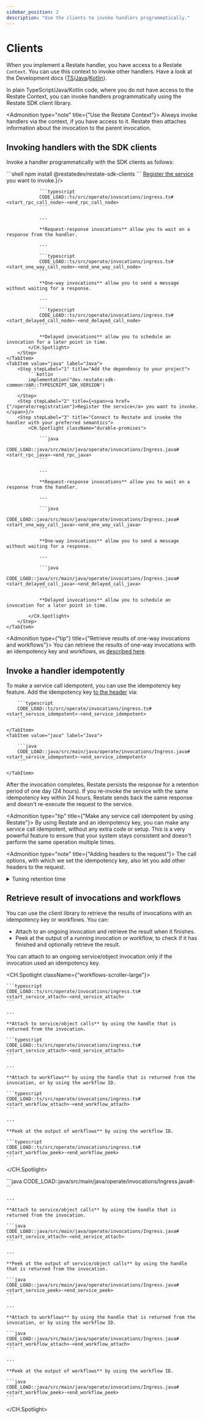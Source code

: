 ```yaml
---
sidebar_position: 2
description: "Use the clients to invoke handlers programmatically."
---
```



# Clients
When you implement a Restate handler, you have access to a Restate `Context`.
You can use this context to invoke other handlers.
Have a look at the Development docs ([TS](/develop/ts/service-communication)/[Java](/develop/java/service-communication)/[Kotlin](/develop/java/service-communication?sdk=kotlin)).


In plain TypeScript/Java/Kotlin code, where you do not have access to the Restate Context, you can invoke handlers programmatically using the Restate SDK client library.

<Admonition type="note" title={"Use the Restate Context"}>
Always invoke handlers via the context, if you have access to it.
Restate then attaches information about the invocation to the parent invocation.
</Admonition>

## Invoking handlers with the SDK clients

Invoke a handler programmatically with the SDK clients as follows:

<Tabs groupId="sdk" queryString>
    <TabItem value="ts" label="TypeScript">
        <Step stepLabel="1" title="Add the dependency to your project">
            ```shell
            npm install @restatedev/restate-sdk-clients
            ```
        </Step>
        <Step stepLabel="2" title={<span><a href={"/operate/registration"}>Register the service</a> you want to invoke.</span>}/>
        <Step stepLabel="3" title="Connect to Restate and invoke the handler with your preferred semantics">
            <CH.Spotlight className="durable-promises">

                ```typescript
                CODE_LOAD::ts/src/operate/invocations/ingress.ts#<start_rpc_call_node>-<end_rpc_call_node>
                ```

                ---

                **Request-response invocations** allow you to wait on a response from the handler.

                ---

                ```typescript
                CODE_LOAD::ts/src/operate/invocations/ingress.ts#<start_one_way_call_node>-<end_one_way_call_node>
                ```

                **One-way invocations** allow you to send a message without waiting for a response.

                ---

                ```typescript
                CODE_LOAD::ts/src/operate/invocations/ingress.ts#<start_delayed_call_node>-<end_delayed_call_node>
                ```

                **Delayed invocations** allow you to schedule an invocation for a later point in time.
            </CH.Spotlight>
        </Step>
    </TabItem>
    <TabItem value="java" label="Java">
        <Step stepLabel="1" title="Add the dependency to your project">
            ```kotlin
            implementation("dev.restate:sdk-common:VAR::TYPESCRIPT_SDK_VERSION")
            ```
        </Step>
        <Step stepLabel="2" title={<span><a href={"/operate/registration"}>Register the service</a> you want to invoke.</span>}/>
        <Step stepLabel="3" title="Connect to Restate and invoke the handler with your preferred semantics">
            <CH.Spotlight className="durable-promises">

                ```java
                CODE_LOAD::java/src/main/java/operate/invocations/Ingress.java#<start_rpc_java>-<end_rpc_java>
                ```

                ---

                **Request-response invocations** allow you to wait on a response from the handler.

                ---

                ```java
                CODE_LOAD::java/src/main/java/operate/invocations/Ingress.java#<start_one_way_call_java>-<end_one_way_call_java>
                ```

                **One-way invocations** allow you to send a message without waiting for a response.

                ---

                ```java
                CODE_LOAD::java/src/main/java/operate/invocations/Ingress.java#<start_delayed_call_java>-<end_delayed_call_java>
                ```

                **Delayed invocations** allow you to schedule an invocation for a later point in time.

            </CH.Spotlight>
        </Step>
    </TabItem>
</Tabs>

<Admonition type={"tip"} title={"Retrieve results of one-way invocations and workflows"}>
    You can retrieve the results of one-way invocations with an idempotency key and workflows, as [described here](#retrieve-result-of-invocations-and-workflows).
</Admonition>

## Invoke a handler idempotently

To make a service call idempotent, you can use the idempotency key feature.
Add the idempotency key [to the header](https://datatracker.ietf.org/doc/draft-ietf-httpapi-idempotency-key-header/) via:

<Tabs groupId="sdk" queryString>
    <TabItem value="ts" label="TypeScript">

        ```typescript
        CODE_LOAD::ts/src/operate/invocations/ingress.ts#<start_service_idempotent>-<end_service_idempotent>
        ```

    </TabItem>
    <TabItem value="java" label="Java">

        ```java
        CODE_LOAD::java/src/main/java/operate/invocations/Ingress.java#<start_service_idempotent>-<end_service_idempotent>
        ```

    </TabItem>
</Tabs>



After the invocation completes, Restate persists the response for a retention period of one day (24 hours).
If you re-invoke the service with the same idempotency key within 24 hours, Restate sends back the same response and doesn't re-execute the request to the service.

<Admonition type="tip" title={"Make any service call idempotent by using Restate"}>
    By using Restate and an idempotency key, you can make any service call idempotent, without any extra code or setup.
    This is a very powerful feature to ensure that your system stays consistent and doesn't perform the same operation multiple times.
</Admonition>

<Admonition type="note" title={"Adding headers to the request"}>
    The call options, with which we set the idempotency key, also let you add other headers to the request.
</Admonition>

<details className={"grey-details"}>
    <summary> Tuning retention time</summary>

    <CH.Section>
        You can tune the [retention time](focus://3) on a service-level by using the [Admin API](focus://1[15:28]) ([docs](/references/admin-api#tag/service/operation/modify_service)):
        ```shell
        curl -X PATCH localhost:9070/services/MyService \
            -H 'content-type: application/json' \
            -d '{"idempotency_retention": "2days"}'
        ```
        The [retention time](focus://3) is in [humantime format](https://docs.rs/humantime/latest/humantime/).
    </CH.Section>

</details>

## Retrieve result of invocations and workflows

You can use the client library to retrieve the results of invocations with an idempotency key or workflows.
You can:
- Attach to an ongoing invocation and retrieve the result when it finishes.
- Peek at the output of a running invocation or workflow, to check if it has finished and optionally retrieve the result.

You can attach to an ongoing service/object invocation only if the invocation used an idempotency key.

<Tabs groupId="sdk" queryString>
    <TabItem value="ts" label="TypeScript">

<CH.Spotlight className={"workflows-scroller-large"}>

    ```typescript
    CODE_LOAD::ts/src/operate/invocations/ingress.ts#<start_service_attach>-<end_service_attach>
    ```

    ---

    **Attach to service/object calls** by using the handle that is returned from the invocation.

    ```typescript
    CODE_LOAD::ts/src/operate/invocations/ingress.ts#<start_service_attach>-<end_service_attach>
    ```

    ---

    **Attach to workflows** by using the handle that is returned from the invocation, or by using the workflow ID.

    ```typescript
    CODE_LOAD::ts/src/operate/invocations/ingress.ts#<start_workflow_attach>-<end_workflow_attach>
    ```

    ---

    **Peek at the output of workflows** by using the workflow ID.

    ```typescript
    CODE_LOAD::ts/src/operate/invocations/ingress.ts#<start_workflow_peek>-<end_workflow_peek>
    ```

</CH.Spotlight>

</TabItem>
<TabItem value="java" label="Java">
<CH.Spotlight>
    ```java
    CODE_LOAD::java/src/main/java/operate/invocations/Ingress.java#<start_service_attach>-<end_service_attach>
    ```
    
    ---

    **Attach to service/object calls** by using the handle that is returned from the invocation.

    ```java
    CODE_LOAD::java/src/main/java/operate/invocations/Ingress.java#<start_service_attach>-<end_service_attach>
    ```

    ---

    **Peek at the output of service/object calls** by using the handle that is returned from the invocation.

    ```java
    CODE_LOAD::java/src/main/java/operate/invocations/Ingress.java#<start_service_peek>-<end_service_peek>
    ```

    ---

    **Attach to workflows** by using the handle that is returned from the invocation, or by using the workflow ID.

    ```java
    CODE_LOAD::java/src/main/java/operate/invocations/Ingress.java#<start_workflow_attach>-<end_workflow_attach>
    ```

    ---

    **Peek at the output of workflows** by using the workflow ID.

    ```java
    CODE_LOAD::java/src/main/java/operate/invocations/Ingress.java#<start_workflow_peek>-<end_workflow_peek>
    ```
</CH.Spotlight>
</TabItem>
</Tabs>

